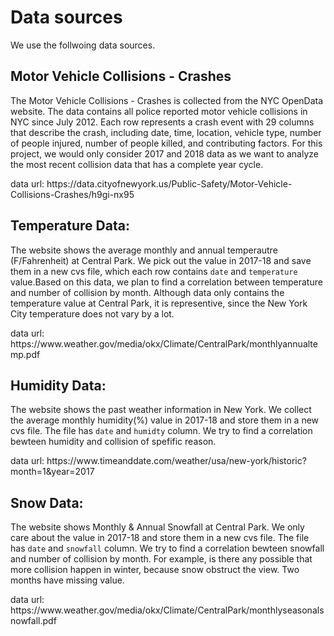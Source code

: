 # Data sources

We use the follwoing data sources.

## Motor Vehicle Collisions - Crashes

The Motor Vehicle Collisions - Crashes is collected from the NYC OpenData website. The data contains all police reported motor vehicle collisions in NYC since July 2012. Each row represents a crash event with 29 columns that describe the crash, including date, time, location, vehicle type, number of people injured, number of people killed, and contributing factors. For this project, we would only consider 2017 and 2018 data as we want to analyze the most recent collision data that has a complete year cycle.

data url: https://data.cityofnewyork.us/Public-Safety/Motor-Vehicle-Collisions-Crashes/h9gi-nx95


## Temperature Data:
The website shows the average monthly and annual temperautre (F/Fahrenheit) at Central Park. We pick out the value in 2017-18 and save them in a new cvs file, which each row contains `date` and `temperature` value.Based on this data, we plan to find a correlation between temperature and number of collision by month. Although data only contains the temperature value at Central Park, it is representive, since the New York City temperature does not vary by a lot.

data url: https://www.weather.gov/media/okx/Climate/CentralPark/monthlyannualtemp.pdf

## Humidity Data:
The website shows the past weather information in New York. We collect the average monthly humidity(%) value in 2017-18 and store them in a new cvs file. The file has `date` and `humidty` column. We try to find a correlation bewteen humidity and collision of spefific reason.

data url: https://www.timeanddate.com/weather/usa/new-york/historic?month=1&year=2017

## Snow Data:
The website shows Monthly & Annual Snowfall at Central Park. We only care about the value in 2017-18 and store them in a new cvs file. The file has `date` and `snowfall` column. We try to find a correlation bewteen snowfall and number of collision by month. For example, is there any possible that more collision happen in winter, because snow obstruct the view. Two months have missing value.

data url: https://www.weather.gov/media/okx/Climate/CentralPark/monthlyseasonalsnowfall.pdf

